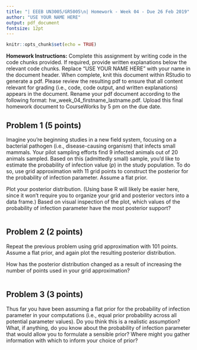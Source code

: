 ```yaml
---
title: "| EEEB UN3005/GR5005\n| Homework - Week 04 - Due 26 Feb 2019"
author: "USE YOUR NAME HERE"
output: pdf_document
fontsize: 12pt
---
```


```r

knitr::opts_chunk$set(echo = TRUE)
```


**Homework Instructions:** Complete this assignment by writing code in the code chunks provided. If required, provide written explanations below the relevant code chunks. Replace "USE YOUR NAME HERE" with your name in the document header. When complete, knit this document within RStudio to generate a pdf. Please review the resulting pdf to ensure that all content relevant for grading (i.e., code, code output, and written explanations) appears in the document. Rename your pdf document according to the following format: hw_week_04_firstname_lastname.pdf. Upload this final homework document to CourseWorks by 5 pm on the due date.


## Problem 1 (5 points)

Imagine you're beginning studies in a new field system, focusing on a bacterial pathogen (i.e., disease-causing organism) that infects small mammals. Your pilot sampling efforts find 9 infected animals out of 20 animals sampled. Based on this (admittedly small) sample, you'd like to estimate the probability of infection value (*p*) in the study population. To do so, use grid approximation with 11 grid points to construct the posterior for the probability of infection parameter. Assume a flat prior.

Plot your posterior distribution. (Using base R will likely be easier here, since it won't require you to organize your grid and posterior vectors into a data frame.) Based on visual inspection of the plot, which values of the probability of infection parameter have the most posterior support?

```r

```


## Problem 2 (2 points)

Repeat the previous problem using grid approximation with 101 points. Assume a flat prior, and again plot the resulting posterior distribution.

How has the posterior distribution changed as a result of increasing the number of points used in your grid approximation?

```r

```


## Problem 3 (3 points)

Thus far you have been assuming a flat prior for the probability of infection parameter in your computations (i.e., equal prior probability across all potential parameter values). Do you think this is a realistic assumption? What, if anything, do you know about the probability of infection parameter that would allow you to formulate a sensible prior? Where might you gather information with which to inform your choice of prior?
